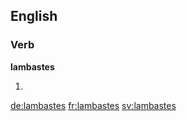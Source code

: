 ==English==

===Verb===
'''lambastes'''

# {{en-third-person singular of|lambaste}}

[[de:lambastes]]
[[fr:lambastes]]
[[sv:lambastes]]